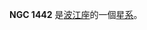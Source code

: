 {{NGCInfoBox|NGCID=NGC 1442|發現者=弗里德里希·威廉·赫歇爾|發現日期=1786年9月20日|其他編號=NGC 1440,ESO 549-10,MCG -3-10-43|曆元=J2000.0|赤經=3時45分2.9秒
|赤緯=-18°15'59"|星座=波江座|星體=星系|星等=11.6|表面亮度=12.8|藍等=12.6}}

'''NGC 1442''' 是[[波江座|波江座]]的一個[[星系|星系]]。

{{NGCReference|1442}}
{{Catalogs|NGC=1442}}